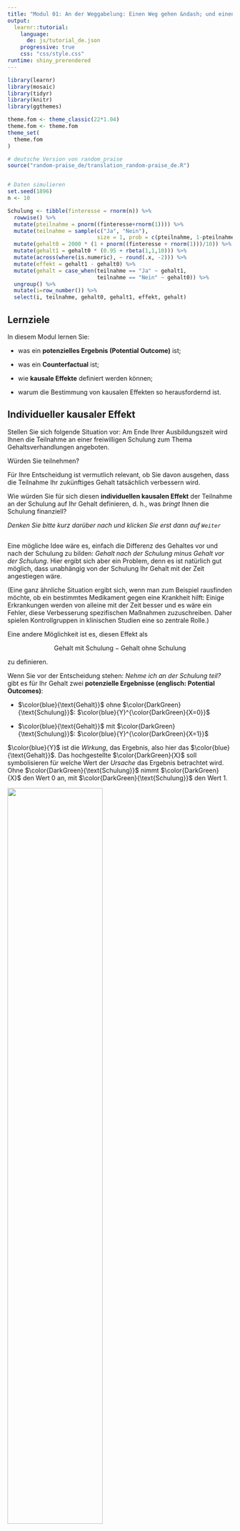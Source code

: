 ```yaml
---
title: "Modul 01: An der Weggabelung: Einen Weg gehen &ndash; und einen nicht"
output: 
  learnr::tutorial:
    language: 
      de: js/tutorial_de.json
    progressive: true
    css: "css/style.css"
runtime: shiny_prerendered
---
```


```r
library(learnr)
library(mosaic)
library(tidyr)
library(knitr)
library(ggthemes)

theme.fom <- theme_classic(22*1.04)
theme.fom <- theme.fom
theme_set(
  theme.fom
)

# deutsche Version von random_praise
source("random-praise_de/translation_random-praise_de.R")


# Daten simulieren
set.seed(1896)
n <- 10

Schulung <- tibble(finteresse = rnorm(n)) %>%
  rowwise() %>%
  mutate(pteilnahme = pnorm((finteresse+rnorm(1)))) %>%
  mutate(teilnahme = sample(c("Ja", "Nein"), 
                            size = 1, prob = c(pteilnahme, 1-pteilnahme))) %>%
  mutate(gehalt0 = 2000 * (1 + pnorm((finteresse + rnorm(1)))/10)) %>%
  mutate(gehalt1 = gehalt0 * (0.95 + rbeta(1,1,10))) %>%
  mutate(across(where(is.numeric), ~ round(.x, -2))) %>%
  mutate(effekt = gehalt1 - gehalt0) %>%
  mutate(gehalt = case_when(teilnahme == "Ja" ~ gehalt1,
                            teilnahme == "Nein" ~ gehalt0)) %>%
  ungroup() %>%
  mutate(i=row_number()) %>%
  select(i, teilnahme, gehalt0, gehalt1, effekt, gehalt)
```

## Lernziele

In diesem Modul lernen Sie:

- was ein **potenzielles Ergebnis (Potential Outcome)** ist;

- was ein **Counterfactual** ist;

- wie **kausale Effekte** definiert werden können;

- warum die Bestimmung von kausalen Effekten so herausfordernd ist.

## Individueller kausaler Effekt

Stellen Sie sich folgende Situation vor: Am Ende Ihrer Ausbildungszeit wird Ihnen die Teilnahme an einer freiwilligen Schulung zum Thema Gehaltsverhandlungen angeboten.

Würden Sie teilnehmen?

Für Ihre Entscheidung ist vermutlich relevant, ob Sie davon ausgehen, dass die Teilnahme Ihr zukünftiges Gehalt tatsächlich verbessern wird.

Wie würden Sie für sich diesen **individuellen kausalen Effekt** der Teilnahme an der Schulung auf Ihr Gehalt definieren, d. h., was *bringt* Ihnen die Schulung finanziell?

*Denken Sie bitte kurz darüber nach und klicken Sie erst dann auf `Weiter`*

##

Eine mögliche Idee wäre es, einfach die Differenz des Gehaltes vor und nach der Schulung zu bilden: *Gehalt nach der Schulung minus Gehalt vor der Schulung*.
Hier ergibt sich aber ein Problem, denn es ist natürlich gut möglich, dass unabhängig von der Schulung Ihr Gehalt mit der Zeit angestiegen wäre. 

(Eine ganz ähnliche Situation ergibt sich, wenn man zum Beispiel rausfinden möchte, ob ein bestimmtes Medikament gegen eine Krankheit hilft:
Einige Erkrankungen werden von alleine mit der Zeit besser und es wäre ein Fehler, diese Verbesserung spezifischen Maßnahmen zuzuschreiben.
Daher spielen Kontrollgruppen in klinischen Studien eine so zentrale Rolle.)


Eine andere Möglichkeit ist es, diesen Effekt als 

$$\text{Gehalt mit Schulung} - \text{Gehalt ohne Schulung}$$

zu definieren.

Wenn Sie vor der Entscheidung stehen: *Nehme ich an der Schulung teil?* gibt es für Ihr Gehalt zwei **potenzielle Ergebnisse (englisch: Potential Outcomes)**:

- $\color{blue}{\text{Gehalt}}$ ohne $\color{DarkGreen}{\text{Schulung}}$: $\color{blue}{Y}^{\color{DarkGreen}{X=0}}$

- $\color{blue}{\text{Gehalt}}$ mit $\color{DarkGreen}{\text{Schulung}}$: $\color{blue}{Y}^{\color{DarkGreen}{X=1}}$

$\color{blue}{Y}$ ist die *Wirkung*, das Ergebnis, also hier das $\color{blue}{\text{Gehalt}}$.
Das hochgestellte $\color{DarkGreen}{X}$ soll symbolisieren für welche Wert der *Ursache* das Ergebnis betrachtet wird.
Ohne $\color{DarkGreen}{\text{Schulung}}$ nimmt $\color{DarkGreen}{X}$ den Wert 0 an, mit $\color{DarkGreen}{\text{Schulung}}$ den Wert 1.

![](images/Weggabel.png){width="65%"}

##

Der **individuelle kausale Effekt** ${\color{orange}{\Delta}}_i$ (griechisch: Delta) der Schulung ergibt sich dann als die Differenz zwischen diesen beiden potenziellen Ergebnissen:

$${\color{orange}{\Delta}}_i = {\color{blue}{Y}}_{i}^{{\color{DarkGreen}{X=1}}} - {\color{blue}{Y}}_{i}^{{\color{DarkGreen}{X=0}}}$$

Wobei

- $i$ für die einzelne Beobachtung, hier die einzelne Person, steht;

- ${\color{blue}{Y}}_i$ für das $\color{blue}{\text{Gehalt}}$ von $i$;

- $\color{DarkGreen}{X}$ für die Teilnahme an der $\color{DarkGreen}{\text{Schulung}}$; dabei ist $\color{DarkGreen}{X_i=1}$ wenn $i$ teilnimmt und $\color{DarkGreen}{X_i=0}$ wenn $i$ nicht teilnimmt.


## Ein fiktives Beispiel

Schauen wir uns einmal eine fiktive Gehaltstabelle mit potenziellen Ergebnissen an:

- `i`: Nummer der Person;

- `gehalt1`: $\color{blue}{Y}^{\color{DarkGreen}{X=1}}$, Gehalt mit Schulung;

- `gehalt0`: $\color{blue}{Y}^{\color{DarkGreen}{X=0}}$, Gehalt ohne Schulung.

```r
Schulung %>%
  select(i, gehalt1, gehalt0) %>%
  kable()
```


Der individuelle kausale Effekt ${\color{orange}{\Delta}}_i$ lässt sich dann innerhalb der Datentabelle `Schulung` berechnen als `gehalt1 - gehalt0` (hier in `R`):

***

*Anmerkung:* `R` ist eine freie Software für die Datenanalyse.
Sie kann von der Seite <https://cran.r-project.org/> für gängige Betriebssysteme heruntergeladen werden.
Ergänzend ist die Nutzung des `RStudio Desktop` empfehlenswert <https://www.rstudio.com/products/rstudio/download/>.
Im Rahmen dieser Module wird außerdem u.a. das Paket `mosaic` <https://cran.r-project.org/package=mosaic> verwendet.

***


```r
# Paket laden
library(mosaic)
# Datentabelle Schulung um neue Variable "effekt" ergänzen
Schulung <- Schulung %>%
  mutate(effekt = gehalt1 - gehalt0)
```

Und damit:

```r
Schulung %>%
  select(i, gehalt1, gehalt0, effekt) %>%
  kable()
```

```r
Schulung_Long <- Schulung %>%
  select(i, gehalt0, gehalt1) %>%
  pivot_longer(c(gehalt0, gehalt1), values_to = "Gehalt", names_to = "Schulung") %>%
  mutate(Schulung = ifelse(Schulung == "gehalt0", "0: Nein", "1: Ja"))

gf_point(Gehalt ~ Schulung, data = Schulung_Long,
         position = "jitter", width = 0.01, height = 0,
         color = ~ Schulung,
         show.legend = FALSE) %>%
  gf_line(Gehalt ~ Schulung, group = ~ i,
          color = "blue", alpha = 0.25) +
  scale_color_colorblind()
```


```r
question("Können Sie diese individuellen kausalen Effekte in der Realität beobachten?",
         answer("Ja"),
         answer("Nein", correct = TRUE, message = "Für jede Beobachtung $i$ liegt nur ein Gehaltswert vor: der mit Schulung oder der ohne Schulung, aber niemals beide gleichzeitig, da Personen entweder teilnehmen oder nicht. $\\Delta_i$ kann daher nicht beobachtet werden."),
         allow_retry = TRUE,
         correct = random_praise(),
         incorrect = random_encouragement()
         )
```

Sie sehen: häufig sind die individuellen kausalen Effekte positiv &ndash; sie können aber auch neutral oder sogar negativ sein.

## Das fundamentale Problem der kausalen Inferenz

Das fundamentale Problem der kausalen Inferenz ist, dass wir den individuellen kausalen Effekt ${\color{orange}{\Delta}}_i = {\color{blue}{Y}}_{i}^{{\color{DarkGreen}{X=1}}} - {\color{blue}{Y}}_{i}^{{\color{DarkGreen}{X=0}}}$ **nicht** beobachten können.
Es liegt je Beobachtung $i$ immer nur eines der beiden Potential Outcomes vor:
Entweder $\color{blue}{Y}^{\color{DarkGreen}{X=1}}$ ($\color{blue}{\text{Gehalt}}$ mit $\color{DarkGreen}{\text{Schulung}}$) **oder** $\color{blue}{Y}^{\color{DarkGreen}{X=0}}$ ($\color{blue}{\text{Gehalt}}$ ohne $\color{DarkGreen}{\text{Schulung}}$).

- Wenn Person $i$ an der Schulung teilnimmt, liegt uns das Gehalt mit Schulung vor, ${\color{blue}{Y}}_{i}^{{\color{DarkGreen}{X=1}}}$, und nicht ${\color{blue}{Y}}_{i}^{{\color{DarkGreen}{X=0}}}$

- Wenn Person $i$ nicht an der Schulung teilnimmt, liegt uns das Gehalt ohne Schulung vor, ${\color{blue}{Y}}_{i}^{{\color{DarkGreen}{X=0}}}$, und nicht ${\color{blue}{Y}}_{i}^{{\color{DarkGreen}{X=1}}}$

Der Wert, der nicht beobachtet wird, wird jeweils als **Counterfactual** bezeichnet; er ist kontrafaktisch in dem Sinne, dass er in der Realität nicht vorliegt. 

Für jemanden, der nicht an der Schulung teilgenommen hat, ist das Counterfactual die Antwort auf die Frage: *Wie hoch wäre mein Gehalt, wenn ich an der Schulung teilgenommen hätte?*
Für jemanden der teilgenommen hat, ist das Counterfactual die Antwort auf die Frage: *Wie hoch wäre mein Gehalt, wenn ich nicht an der Schulung teilgenommen hätte?*

```r
question("Kann das Counterfactual beobachtet werden?",
         answer("Ja", message = "Je Beobachtung $i$ liegt nur ein Wert vor: der mit Schulung oder der ohne Schulung, nicht beide gleichzeitig. Das Counterfactual ist das nicht beobachtete der Potential Outcomes."),
         answer("Nein", correct = TRUE, message = "Das Counterfactual ist das nicht Beobachtete der Potential Outcomes."),
         allow_retry = TRUE,
         correct = random_praise(),
         incorrect = random_encouragement()
         )
```

```r
question("Person $i$ nimmt an der Schulung teil. Was ist dann das Counterfactual?",
         answer("$\\color{blue}{Y}^{\\color{DarkGreen}{X=0}}_i$", correct = TRUE, message = "Teilnahme an der Schulung bedeutet $X=1$, d. h. für das Counterfactual $X=0$."),
         answer("$\\color{blue}{Y}^{\\color{DarkGreen}{X=1}}_i$"),
         allow_retry = TRUE,
         correct = random_praise(),
         incorrect = random_encouragement()
         )
```


## Durchschnittlicher kausaler Effekt

Mal angenommen, wir würden die individuellen kausalen Effekte $\color{orange}{\Delta}_i$ aber doch kennen (Variable `effekt` in unserem `R`-Beispiel).
Dann könnten wir aus ihnen weitere Größen ableiten, beispielsweise den *durchschnittlichen* kausalen Effekt $\bar{\color{orange}{\Delta}}$, indem wir alle $i$ individuellen kausalen Effekte addieren und diese Summe ($\sum$) durch die Anzahl der Beobachtungen ($n$) dividieren: 

$$\bar{\color{orange}{\Delta}} = \frac{\sum_{i=1}^n {\color{orange}{\Delta}}_i}{n} = \frac{\sum_{i=1}^n({\color{blue}{Y}}_{i}^{{\color{DarkGreen}{X=1}}} - {\color{blue}{Y}}_{i}^{{\color{DarkGreen}{X=0}}})}{n} = \frac{\sum_{i=1}^n{\color{blue}{Y}}_{i}^{{\color{DarkGreen}{X=1}}} - \sum_{i=1}^n{\color{blue}{Y}}_{i}^{{\color{DarkGreen}{X=0}}}}{n} = \overline{\color{blue}{Y}}^{{\color{DarkGreen}{X=1}}} - \overline{\color{blue}{Y}}^{\color{DarkGreen}{X=0}}.$$

Die `R`-Funktion, die diesen arithmetischen Mittelwert berechnet, lautet `mean()`.

Klicken Sie auf `Ausführen`, um den durchschnittlichen kausalen Effekt in unserem fiktiven Beispiel zu berechnen, in dem beide Potential Outcomes vorliegen.

```r
mean( ~ effekt, data = Schulung)
```


***

*Anmerkung:* In `mosaic` ist die `R`-Syntax vereinheitlicht:

`analyse(y ~ x, data = Daten)`


Analysiere die Variable `y` in Abhängigkeit der Variable `x` aus der Datentabelle `Daten`. Welche Funktion `analyse()` zur Anwendung kommt, hängt vom Ziel unser Analyse ab. 

Sollte es, wie im vorliegenden Fall, nur eine Variable geben, die zusammengefasst werden soll, kann auch kurz geschrieben werden:

`analyse( ~ y, data = Daten)`


***

Beachten Sie: Der durchschnittliche kausale Effekt ist positiv, auf Individualebene kann er aber auch negativ sein. $\bar{\color{orange}{\Delta}}$ ist eine aggregierte Datenzusammenfassung.

##

Das fundamentale Problem der kausalen Inferenz ist, dass nur eines der Potential Outcomes vorliegt und das nicht vorliegende ein Counterfactual ist.
Daher kennen wir in der Praxis weder den individuellen noch den durchschnittlichen kausalen Effekt.
Letzterer liegt in unserem Beispiel bei $\bar{\color{orange}{\Delta}}=\frac{\sum_{i=1}^n \color{orange}{\Delta}_i}{n}$ = `mean(~ effekt, data = Schulung)`.


## Fehlende Werte

In der Praxis kennen wir zwar nicht beide Potential Outcomes, aber wir wissen innerhalb einer Beobachtungsgruppe, wer an der Schulung teilgenommen hat und wer nicht.
Daraus ergibt sich, welches der beiden Potential Outcomes beobachtet ist und welches uns fehlt (das Counterfactual).

In der Praxis sähe unsere fiktive Gehaltstabelle also anders aus -- fehlende Werte werden in `R` als `NA` (engl.: not available, nicht verfügbar) dargestellt.

```r
Schulung %>%
  select(i, teilnahme, gehalt0, gehalt1) %>%
  mutate(gehalt0 = ifelse(teilnahme=="Ja", NA, gehalt0)) %>%
  mutate(gehalt1 = ifelse(teilnahme=="Nein", NA, gehalt1)) %>%
  kable()
```

In der Regel strukturiert man die Daten so, dass nur eine Gehaltsvariable -- das beobachtete `gehalt` -- sowie eine Variable zur `teilnahme` existiert.

```r
Schulung %>%
  select(i, teilnahme, gehalt) %>%
  kable()
```

```r
question("Die Teilnahme an der Schulung war freiwillig. Können Sie davon ausgehen, dass, unabhängig von der Schulung, Teilnehmende und Nichtteilehmende ein ähnliches erstes Gehalt haben würden?",
         answer("Ja"),
         answer("Nein", correct = TRUE, message = "Teilnehmende und Nichtteilnehmende könnten sich in vielerlei Hinsicht unterscheiden. Um nur ein Beispiel zu nennen: Personen, denen ihr Gehalt besonders wichtig ist, werden eher an der Schulung teilnehmen. Diese Personen werden aber vielleicht auch ohne Schulung anders in Gehaltsverhandlungen auftreten."),
         allow_retry = TRUE,
         correct = random_praise(),
         incorrect = random_encouragement()
         )
```

## Schätzung des kausalen Effektes

Anhand der tatsächlich beobachteten Daten können wir zwei Durchschnittsgehälter berechnen:
Das Durchschnittsgehalt derjenigen, die teilgenommen haben, und das Durchschnittsgehalt derjenigen, die nicht teilgenommen haben.

```r
round( mean(gehalt ~ teilnahme, data = Schulung), 2)
```

<!-- NOTE: Is it possible to use inline code eval here? -->

- $\bar{\color{blue}{y}}^{\color{DarkGreen}{x=1}}$ = `round(mean(gehalt ~ teilnahme, data = Schulung)[1], 2)`

- $\bar{\color{blue}{y}}^{\color{DarkGreen}{x=0}}$ = `round(mean(gehalt ~ teilnahme, data = Schulung)[2], 2)`

***


*Anmerkung*: `round( mean(gehalt ~ teilnahme, data = Schulung), 2)` bedeutet aus `R mosaic` *übersetzt*:

Berechne den arithmetischen Mittelwert (Funktion `mean()`) der Variable `gehalt` ($y$) in Abhängigkeit der Variable `teilnahme` ($x$). Die dazugehörigen Daten sind in der Datentabelle `Schulung`.

***

Nun könnte man versuchen, den durchschnittlichen kausalen Effekt mithilfe dieser beobachteten Werte zu schätzen:

$\bar{\color{blue}{y}}^{\color{DarkGreen}{x=1}} - \bar{\color{blue}{y}}^{\color{DarkGreen}{x=0}}$ = `round(mean(gehalt ~ teilnahme, data = Schulung)[1],2)` - `round(mean(gehalt ~ teilnahme, data = Schulung)[2],2)` = `round(-diffmean(gehalt ~ teilnahme, data = Schulung),2)`

Dieser Wert weicht aber substanziell vom wahren durchschnittlichen kausalen Effekt ab, den wir zuvor mithilfe der Potential Outcomes berechnet hatten: $\bar{\color{orange}{\Delta}}$ = `round(mean(~ effekt, data = Schulung),2)`.
Bei dieser Abweichung handelt es sich um eine systematische Verzerrung, die auch als **Bias** bezeichnet wird.


Der naive Vergleich der Mittelwerte überschätzt hier den wahren durchschnittlichen Effekt.
In unserem fiktiven Beispiel liegt das daran, dass Personen mit einem höherem Gehaltsinteresse eher an der Schulung teilgenommen haben als die mit einem niedrigeren Interesse.

Erstere hätten aber so oder so, also unabhängig von der Schulung, ein höheres Gehalt erhalten.
Hier sind unterschiedliche inhaltliche Erklärungen denkbar (z.B. ein höheres Interesse am Gehalt und damit auch ein anderes Auftreten in Gehaltsverhandlungen).

Kontrollieren Sie diese Aussage, indem Sie den Code so abändern, dass Sie die Mittelwerte der, auch unbeobachteten, Potential Outcomes berechnen.
Diese befinden sich in der gleichen Datentabelle und tragen die Namen `gehalt0` und `gehalt1`:

*Tipp*: Einen Lösungshinweis erhalten Sie über den `Hinweise`-Button über dem R Code.
Anschließend `Nächster Tipp` und Sie sehen die Lösung.

```r
mean(gehalt ~ teilnahme, data = Schulung)
```

```r
cat("Potential Outcomes: Durchschnittliches Gehalt ohne Teilnahme:\n")
cat("Für die, die teilnehmen ('Ja') das Counterfactual.\n")
mean(gehalt0 ~ teilnahme, data = Schulung)
cat("Potential Outcomes: Durchschnittliches Gehalt mit Teilnahme:\n")
cat("Für die, die nicht teilnehmen ('Nein') das Counterfactual.\n")
mean(gehalt1 ~ teilnahme, data = Schulung)
```

```r
"gehalt0 bzw. gehalt1 sind die Variablennamen. Ändern Sie die Variable gehalt entsprechend."
```


##

Das fundamentale Problem der kausalen Inferenz ist universell.
In vielen Situationen kann es dazu führen, dass die Daten uns in die Irre führen: Vielleicht vermuten wir einen kausalen Effekt, wo es nicht wirklich einen gibt, oder wir erkennen real existierende Effekte nicht. 

Die Gefahr solcher Fehlschlüsse verringert sich aber, wenn wir uns darüber Gedanken machen, wie unsere Daten überhaupt entstanden sind.
In unserem fiktiven Beispiel kann man die zusätzliche Information heranziehen, dass Personen sich frei auswählen konnten, ob sie teilnehmen oder nicht.
Dann erkennt man schnell, dass der naive Mittelwertvergleich kein angemessener Weg ist, den durchschnittlichen kausalen Effekt zu schätzen.

In den folgenden Modulen werden Sie verschiedene datengenerierende Mechanismen kennenlernen und erfahren, wie diese kausale Schlüsse beeinflussen.

## Hinweis

**Dieser Kurs ist aktuell noch in der Entwicklung!**

Bitte melden Sie Fehler, Unklarheiten und Verbesserungsvorschläge [hier](https://github.com/luebby/WWWEKI/issues).

Das Vorhaben *Was, wie, warum? Einstiegskurs Kausale Inferenz (WWWEKI)* wird mit Mitteln des Bundesministeriums für Bildung und Forschung unter dem Förderkennzeichen 16DHBQP040 gefördert.


![](images/csm_Logo-BMBF.jpg)


